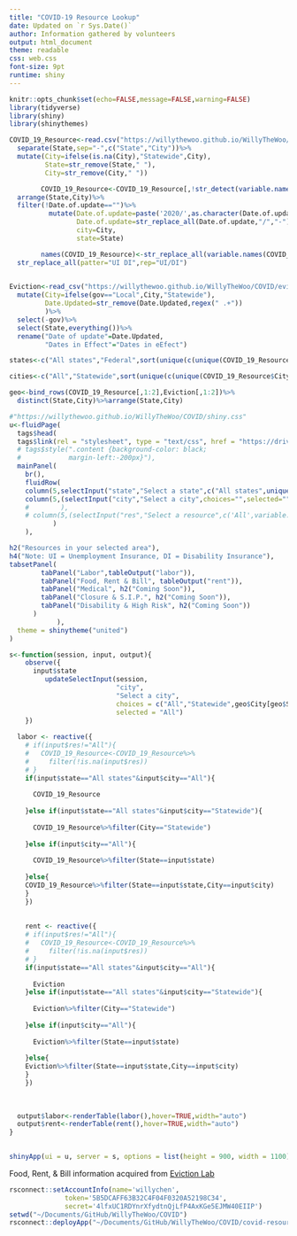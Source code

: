 ```yaml
---
title: "COVID-19 Resource Lookup"
date: Updated on `r Sys.Date()`
author: Information gathered by volunteers
output: html_document
theme: readable
css: web.css
font-size: 9pt
runtime: shiny
---
```




```r
knitr::opts_chunk$set(echo=FALSE,message=FALSE,warning=FALSE)
library(tidyverse)
library(shiny)
library(shinythemes)

COVID_19_Resource<-read.csv("https://willythewoo.github.io/WillyTheWoo/COVID/COVID-19-Resource.csv")%>%
  separate(State,sep="-",c("State","City"))%>%
  mutate(City=ifelse(is.na(City),"Statewide",City),
         State=str_remove(State," "),
         City=str_remove(City," "))

        COVID_19_Resource<-COVID_19_Resource[,!str_detect(variable.names(COVID_19_Resource),regex("X"))]%>%
  arrange(State,City)%>%
  filter(!Date.of.update=="")%>%
          mutate(Date.of.update=paste('2020/',as.character(Date.of.update),sep=""),
                 Date.of.update=str_replace_all(Date.of.update,"/","-"),
                 city=City,
                 state=State)

        names(COVID_19_Resource)<-str_replace_all(variable.names(COVID_19_Resource),pattern="\\.",rep=" ")%>%
  str_replace_all(patter="UI DI",rep="UI/DI")

              
Eviction<-read_csv("https://willythewoo.github.io/WillyTheWoo/COVID/eviction_resources.csv")%>%
  mutate(City=ifelse(gov=="Local",City,"Statewide"),
         Date.Updated=str_remove(Date.Updated,regex(" .+"))
         )%>%
  select(-gov)%>%
  select(State,everything())%>%
  rename("Date of update"=Date.Updated,
         "Dates in Effect"="Dates in eEfect")

states<-c("All states","Federal",sort(unique(c(unique(COVID_19_Resource$State),unique(Eviction$State)))))

cities<-c("All","Statewide",sort(unique(c(unique(COVID_19_Resource$City),unique(Eviction$City)))))

geo<-bind_rows(COVID_19_Resource[,1:2],Eviction[,1:2])%>%
  distinct(State,City)%>%arrange(State,City)
```

```r
#"https://willythewoo.github.io/WillyTheWoo/COVID/shiny.css"
u<-fluidPage(
  tags$head(
  tags$link(rel = "stylesheet", type = "text/css", href = "https://drive.google.com/file/d/1UFyngXSHXemDl4_zsWg2BL_KmwPKvtfx/view?usp=sharing")),
  # tags$style(".content {background-color: black;
  #            margin-left:-200px}"),
  mainPanel(
    br(),
    fluidRow(
    column(5,selectInput("state","Select a state",c("All states",unique(geo$State)),selected="All states")),
    column(5,(selectInput("city","Select a city",choices="",selected=""))
    #        ),
    # column(5,(selectInput("res","Select a resource",c('All',variable.names(COVID_19_Resource)[!str_detect(variable.names(COVID_19_Resource),regex("Date|Link|notes"))][-c(1,2)])))
           )
    ),

h2("Resources in your selected area"),
h4("Note: UI = Unemployment Insurance, DI = Disability Insurance"),
tabsetPanel(
        tabPanel("Labor",tableOutput("labor")),
        tabPanel("Food, Rent & Bill", tableOutput("rent")),
        tabPanel("Medical", h2("Coming Soon")),
        tabPanel("Closure & S.I.P.", h2("Coming Soon")),
        tabPanel("Disability & High Risk", h2("Coming Soon"))
      )
            ),
  theme = shinytheme("united")
)

```








```r
s<-function(session, input, output){
    observe({
      input$state
         updateSelectInput(session,
                           "city",
                           "Select a city",
                           choices = c("All","Statewide",geo$City[geo$State==input$state]),
                           selected = "All")
    })
  
  labor <- reactive({
    # if(input$res!="All"){
    #   COVID_19_Resource<-COVID_19_Resource%>%
    #     filter(!is.na(input$res))
    # }
    if(input$state=="All states"&input$city=="All"){
    
      COVID_19_Resource
    
    }else if(input$state=="All states"&input$city=="Statewide"){
    
      COVID_19_Resource%>%filter(City=="Statewide")
    
    }else if(input$city=="All"){
    
      COVID_19_Resource%>%filter(State==input$state)
    
    }else{
    COVID_19_Resource%>%filter(State==input$state,City==input$city)
    }
    })
  
  
    rent <- reactive({
    # if(input$res!="All"){
    #   COVID_19_Resource<-COVID_19_Resource%>%
    #     filter(!is.na(input$res))
    # }
    if(input$state=="All states"&input$city=="All"){
    
      Eviction
    }else if(input$state=="All states"&input$city=="Statewide"){
    
      Eviction%>%filter(City=="Statewide")
      
    }else if(input$city=="All"){
    
      Eviction%>%filter(State==input$state)
    
    }else{
    Eviction%>%filter(State==input$state,City==input$city)
    }
    })
  
  
  
  output$labor<-renderTable(labor(),hover=TRUE,width="auto")
  output$rent<-renderTable(rent(),hover=TRUE,width="auto")
}

  
shinyApp(ui = u, server = s, options = list(height = 900, width = 1100))

```

Food, Rent, & Bill information acquired from [Eviction Lab](https://evictionlab.org/covid-eviction-policies/?fbclid=IwAR1k7R9pixJuUMAH267esXb-6eWXBtgjbszETow1ZsRbQ2t5u9CANXtb4e4)


```r
rsconnect::setAccountInfo(name='willychen',
			  token='5B5DCAFF63B32C4F04F0320A52198C34',
			  secret='4lfxUC1RDYnrXfydtnQjLfP4AxKGe5EJMW40EIIP')
setwd("~/Documents/GitHub/WillyTheWoo/COVID")
rsconnect::deployApp("~/Documents/GitHub/WillyTheWoo/COVID/covid-resources.Rmd")
```

